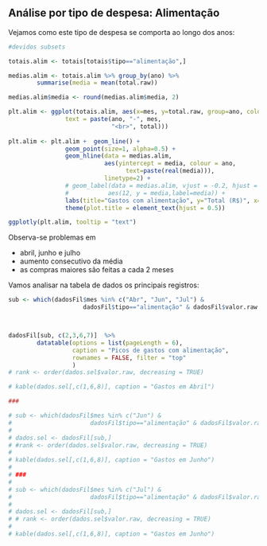 
## Análise por tipo de despesa: Alimentação

Vejamos como este tipo de despesa se comporta ao longo dos anos:


```r
#devidos subsets

totais.alim <- totais[totais$tipo=="alimentação",]

medias.alim <- totais.alim %>% group_by(ano) %>%
        summarise(media = mean(total.raw))

medias.alim$media <- round(medias.alim$media, 2)

plt.alim <- ggplot(totais.alim, aes(x=mes, y=total.raw, group=ano, colour=ano,
                text = paste(ano, "-", mes, 
                             "<br>", total)))
                                 
plt.alim <- plt.alim +  geom_line() + 
                geom_point(size=1, alpha=0.5) +
                geom_hline(data = medias.alim, 
                           aes(yintercept = media, colour = ano,
                                 text=paste(real(media))),
                           linetype=2) +
                # geom_label(data = medias.alim, vjust = -0.2, hjust = 1,
                #           aes(12, y = media,label=media)) +
                labs(title="Gastos com alimentação", y="Total (R$)", x="Mês") +
                theme(plot.title = element_text(hjust = 0.5)) 

ggplotly(plt.alim, tooltip = "text")

```

Observa-se problemas em

- abril, junho e julho
- aumento consecutivo da média
- as compras maiores são feitas a cada 2 meses

Vamos analisar na tabela de dados os principais registros:

```r
sub <- which(dadosFil$mes %in% c("Abr", "Jun", "Jul") & 
                     dadosFil$tipo=="alimentação" & dadosFil$valor.raw > 50) 



dadosFil[sub, c(2,3,6,7)]  %>% 
        datatable(options = list(pageLength = 6), 
                  caption = "Picos de gastos com alimentação",
                  rownames = FALSE, filter = "top"
                  )
# rank <- order(dados.sel$valor.raw, decreasing = TRUE)

# kable(dados.sel[,c(1,6,8)], caption = "Gastos em Abril")

###

# sub <- which(dadosFil$mes %in% c("Jun") & 
#                      dadosFil$tipo=="alimentação" & dadosFil$valor.raw > 50) 
# 
# dados.sel <- dadosFil[sub,]
# #rank <- order(dados.sel$valor.raw, decreasing = TRUE)
# 
# kable(dados.sel[,c(1,6,8)], caption = "Gastos em Junho")
# 
# ###
# 
# sub <- which(dadosFil$mes %in% c("Jul") & 
#                      dadosFil$tipo=="alimentação" & dadosFil$valor.raw > 50) 
# 
# dados.sel <- dadosFil[sub,]
# # rank <- order(dados.sel$valor.raw, decreasing = TRUE)
# 
# kable(dados.sel[,c(1,6,8)], caption = "Gastos em Junho")


```




